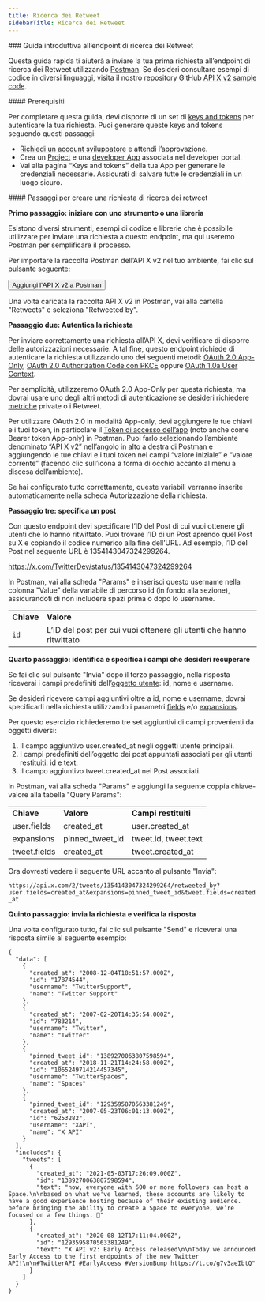 ```yaml
---
title: Ricerca dei Retweet
sidebarTitle: Ricerca dei Retweet
---
```



<div id="getting-started-with-the-retweets-lookup-endpoint">
  ### Guida introduttiva all’endpoint di ricerca dei Retweet
</div>

Questa guida rapida ti aiuterà a inviare la tua prima richiesta all’endpoint di ricerca dei Retweet utilizzando [Postman](/it/tutorials/postman-getting-started). Se desideri consultare esempi di codice in diversi linguaggi, visita il nostro repository GitHub [API X v2 sample code](https://github.com/xdevplatformTwitter-API-v2-sample-code).

<div id="prerequisites">
  #### Prerequisiti
</div>

Per completare questa guida, devi disporre di un set di [keys and tokens](/it/resources/fundamentals/authentication) per autenticare la tua richiesta. Puoi generare queste keys and tokens seguendo questi passaggi:

- [Richiedi un account sviluppatore](https://developer.x.com/en/apply-for-access) e attendi l’approvazione.
- Crea un [Project](/it/resources/fundamentals/projects) e una [developer App](/it/resources/fundamentals/developer-apps) associata nel developer portal.
- Vai alla pagina “Keys and tokens” della tua App per generare le credenziali necessarie. Assicurati di salvare tutte le credenziali in un luogo sicuro.

<div id="steps-to-build-a-retweets-lookup-request">
  #### Passaggi per creare una richiesta di ricerca dei retweet
</div>

**Primo passaggio: iniziare con uno strumento o una libreria**

Esistono diversi strumenti, esempi di codice e librerie che è possibile utilizzare per inviare una richiesta a questo endpoint, ma qui useremo Postman per semplificare il processo.

Per importare la raccolta Postman dell’API X v2 nel tuo ambiente, fai clic sul pulsante seguente:

<Button href="https://app.getpostman.com/run-collection/9956214-784efcda-ed4c-4491-a4c0-a26470a67400">
  Aggiungi l’API X v2 a Postman
</Button>

Una volta caricata la raccolta API X v2 in Postman, vai alla cartella "Retweets" e seleziona "Retweeted by".

**Passaggio due: Autentica la richiesta**

Per inviare correttamente una richiesta all’API X, devi verificare di disporre delle autorizzazioni necessarie. A tal fine, questo endpoint richiede di autenticare la richiesta utilizzando uno dei seguenti metodi: [OAuth 2.0 App-Only](/it/resources/fundamentals/authentication#app-only-authentication-and-oauth-2-0-bearer-token), [OAuth 2.0 Authorization Code con PKCE](it/resources/fundamentals/authentication#oauth-2-0-authorization-code-flow-with-pkce-2) oppure [OAuth 1.0a User Context](/it/resources/fundamentals/authentication).

Per semplicità, utilizzeremo OAuth 2.0 App-Only per questa richiesta, ma dovrai usare uno degli altri metodi di autenticazione se desideri richiedere [metriche](/it/x-api/fundamentals/metrics) private o i Retweet.

Per utilizzare OAuth 2.0 in modalità App-only, devi aggiungere le tue chiavi e i tuoi token, in particolare il [Token di accesso dell’app](/it/resources/fundamentals/authentication#using-and-generating-an-app-only-bearer-token) (noto anche come Bearer token App-only) in Postman. Puoi farlo selezionando l’ambiente denominato “API X v2” nell’angolo in alto a destra di Postman e aggiungendo le tue chiavi e i tuoi token nei campi “valore iniziale” e “valore corrente” (facendo clic sull’icona a forma di occhio accanto al menu a discesa dell’ambiente).

Se hai configurato tutto correttamente, queste variabili verranno inserite automaticamente nella scheda Autorizzazione della richiesta.

**Passaggio tre: specifica un post**

Con questo endpoint devi specificare l’ID del Post di cui vuoi ottenere gli utenti che lo hanno ritwittato. Puoi trovare l’ID di un Post aprendo quel Post su X e copiando il codice numerico alla fine dell’URL. Ad esempio, l’ID del Post nel seguente URL è 1354143047324299264.

https://x.com/TwitterDev/status/1354143047324299264

In Postman, vai alla scheda "Params" e inserisci questo username nella colonna "Value" della variabile di percorso id (in fondo alla sezione), assicurandoti di non includere spazi prima o dopo lo username.

|     |     |
| :--- | :--- |
| **Chiave** | **Valore** |
| `id` | L’ID del post per cui vuoi ottenere gli utenti che hanno ritwittato |

**Quarto passaggio: identifica e specifica i campi che desideri recuperare**

Se fai clic sul pulsante "Invia" dopo il terzo passaggio, nella risposta riceverai i campi predefiniti dell’[oggetto utente](/it/x-api/fundamentals/data-dictionary#user): id, nome e username.

Se desideri ricevere campi aggiuntivi oltre a id, nome e username, dovrai specificarli nella richiesta utilizzando i parametri [fields](/it/x-api/fundamentals/fields) e/o [expansions](/it/x-api/fundamentals/expansions).

Per questo esercizio richiederemo tre set aggiuntivi di campi provenienti da oggetti diversi:

1. Il campo aggiuntivo user.created\_at negli oggetti utente principali.
2. I campi predefiniti dell’oggetto dei post appuntati associati per gli utenti restituiti: id e text.
3. Il campo aggiuntivo tweet.created\_at nei Post associati.

In Postman, vai alla scheda "Params" e aggiungi la seguente coppia chiave-valore alla tabella "Query Params":

|     |     |     |
| :--- | :--- | :--- |
| **Chiave** | **Valore** | **Campi restituiti** |
| user.fields | created\_at | user.created\_at |
| expansions | pinned\_tweet\_id | tweet.id, tweet.text |
| tweet.fields | created\_at | tweet.created\_at |

Ora dovresti vedere il seguente URL accanto al pulsante "Invia":

`https://api.x.com/2/tweets/1354143047324299264/retweeted_by?user.fields=created_at&expansions=pinned_tweet_id&tweet.fields=created_at`

**Quinto passaggio: invia la richiesta e verifica la risposta**

Una volta configurato tutto, fai clic sul pulsante "Send" e riceverai una risposta simile al seguente esempio:

```
{
  "data": [
    {
      "created_at": "2008-12-04T18:51:57.000Z",
      "id": "17874544",
      "username": "TwitterSupport",
      "name": "Twitter Support"
    },
    {
      "created_at": "2007-02-20T14:35:54.000Z",
      "id": "783214",
      "username": "Twitter",
      "name": "Twitter"
    },
    {
      "pinned_tweet_id": "1389270063807598594",
      "created_at": "2018-11-21T14:24:58.000Z",
      "id": "1065249714214457345",
      "username": "TwitterSpaces",
      "name": "Spaces"
    },
    {
      "pinned_tweet_id": "1293595870563381249",
      "created_at": "2007-05-23T06:01:13.000Z",
      "id": "6253282",
      "username": "XAPI",
      "name": "X API"
    }
  ],
  "includes": {
    "tweets": [
      {
        "created_at": "2021-05-03T17:26:09.000Z",
        "id": "1389270063807598594",
        "text": "now, everyone with 600 or more followers can host a Space.\n\nbased on what we've learned, these accounts are likely to have a good experience hosting because of their existing audience. before bringing the ability to create a Space to everyone, we’re focused on a few things. 🧵"
      },
      {
        "created_at": "2020-08-12T17:11:04.000Z",
        "id": "1293595870563381249",
        "text": "X API v2: Early Access released\n\nToday we announced Early Access to the first endpoints of the new Twitter API!\n\n#TwitterAPI #EarlyAccess #VersionBump https://t.co/g7v3aeIbtQ"
      }
    ]
  }
}
```